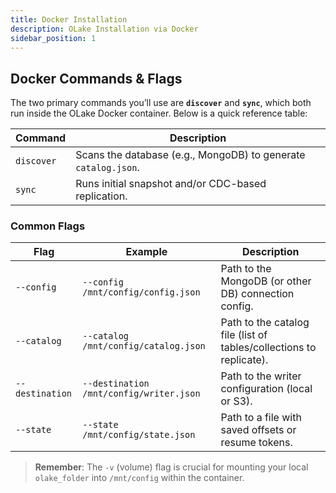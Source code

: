 ```yaml
---
title: Docker Installation
description: OLake Installation via Docker
sidebar_position: 1
---
```


## Docker Commands & Flags


The two primary commands you’ll use are **`discover`** and **`sync`**, which both run inside the OLake Docker container. Below is a quick reference table:

| Command                             | Description                                                           |
|-------------------------------------|-----------------------------------------------------------------------|
| `discover`                          | Scans the database (e.g., MongoDB) to generate `catalog.json`.        |
| `sync`                              | Runs initial snapshot and/or CDC-based replication.                   |

### Common Flags

| Flag                       | Example                              | Description                                                             |
|---------------------------|--------------------------------------|-------------------------------------------------------------------------|
| `--config`                | `--config /mnt/config/config.json`   | Path to the MongoDB (or other DB) connection config.                    |
| `--catalog`               | `--catalog /mnt/config/catalog.json` | Path to the catalog file (list of tables/collections to replicate).     |
| `--destination`           | `--destination /mnt/config/writer.json` | Path to the writer configuration (local or S3).                         |
| `--state`                 | `--state /mnt/config/state.json`     |  Path to a file with saved offsets or resume tokens.          |

> **Remember**: The `-v` (volume) flag is crucial for mounting your local `olake_folder` into `/mnt/config` within the container.

